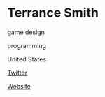 # Terrance Smith

<Skills>

game design

programming

</Skills>

<Location>

United States

</Location>

<Personal>

[Twitter](https://twitter.com/musicm122)

</Personal>

<Business>

[Website](http://www.hackerferret.com/)

</Business>


